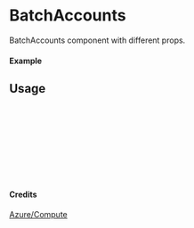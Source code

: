 
<Meta of={BatchAccounts} title="Azure/Compute/BatchAccounts" />

# BatchAccounts

BatchAccounts component with different props.

#### Example

<Canvas of={BatchAccounts.Primary} />

## Usage

```ts
import { BatchAccounts } from "yadl-ui";

const Example = () => {
  return (
      <BatchAccounts />
  );
};

export default Example;
```

#### Credits
[Azure/Compute](https://learn.microsoft.com/en-us/azure/architecture/icons/)
